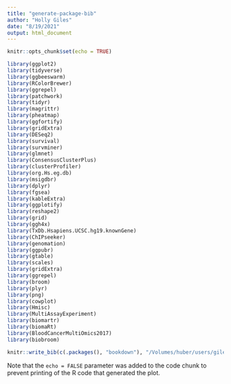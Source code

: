 ```yaml
---
title: "generate-package-bib"
author: "Holly Giles"
date: "8/19/2021"
output: html_document
---
```


```r
knitr::opts_chunk$set(echo = TRUE)
```


```r
library(ggplot2)
library(tidyverse)
library(ggbeeswarm)
library(RColorBrewer)
library(ggrepel)
library(patchwork)
library(tidyr)
library(magrittr)
library(pheatmap)
library(ggfortify)
library(gridExtra)
library(DESeq2)
library(survival)
library(survminer)
library(glmnet)
library(ConsensusClusterPlus)
library(clusterProfiler)
library(org.Hs.eg.db)
library(msigdbr)
library(dplyr)
library(fgsea)
library(kableExtra)
library(ggplotify)
library(reshape2)
library(grid)
library(ggh4x)
library(TxDb.Hsapiens.UCSC.hg19.knownGene)
library(ChIPseeker)
library(genomation)
library(ggpubr)
library(gtable)
library(scales)
library(gridExtra)
library(ggrepel)
library(broom)
library(plyr)
library(png)
library(cowplot)
library(Hmisc)
library(MultiAssayExperiment)
library(biomartr)
library(biomaRt)
library(BloodCancerMultiOmics2017)
library(biobroom)

```


```r
knitr::write_bib(c(.packages(), "bookdown"), "/Volumes/huber/users/giles/thesis/index/bib/packages.bib")
```

Note that the `echo = FALSE` parameter was added to the code chunk to prevent printing of the R code that generated the plot.
